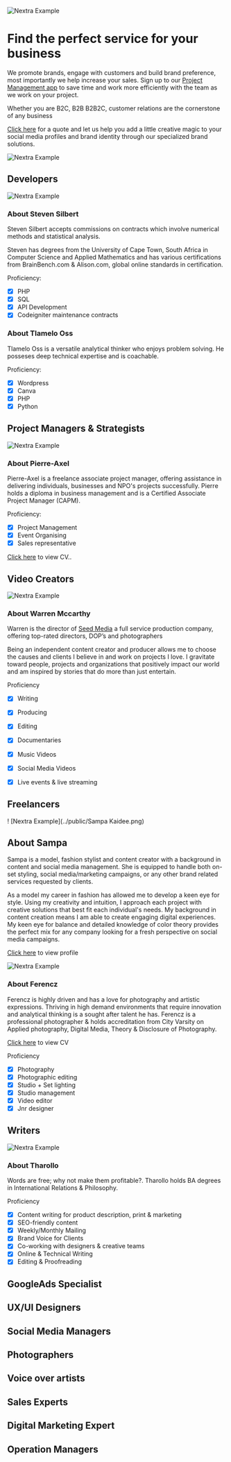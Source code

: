 
<Bleed>![Nextra Example](../public/ceo.png)</Bleed>

# Find the perfect service for your business

We promote brands, engage with customers and build brand preference, most importantly we help increase your sales. Sign up to our [Project Management app](https://bh-projectmanager.bubbleapps.io/?debug_mode=true) to save time and work more efficiently with the team as we work on your project. 

Whether you are B2C, B2B B2B2C, customer relations are the cornerstone of any business

[Click here](https://bit.ly/business-hustle) for a quote and let us help you add a little creative magic to your social media profiles and brand identity through our specialized brand solutions.


<Bleed>![Nextra Example](../public/ourprocess.png)</Bleed>


## Developers 
<Bleed>![Nextra Example](../public/Developers.png)</Bleed>

### About Steven Silbert 

Steven Silbert accepts commissions on contracts which involve numerical methods and statistical analysis.

Steven has degrees from the University of Cape Town, South Africa in Computer Science and Applied Mathematics and has various certifications from BrainBench.com & Alison.com, global online standards in certification.

Proficiency: 

- [x] PHP  
- [x] SQL
- [x] API Development
- [x] Codeigniter maintenance contracts

### About Tlamelo Oss

Tlamelo Oss is a versatile analytical thinker who enjoys problem solving. He posseses deep technical expertise and is coachable.

Proficiency: 

- [x] Wordpress 
- [x] Canva
- [x] PHP
- [x] Python

## Project Managers & Strategists

<Bleed>![Nextra Example](../public/pm.png)</Bleed>

### About Pierre-Axel

Pierre-Axel is a freelance associate project manager, offering assistance in delivering individuals, businesses and NPO's projects successfully. Pierre holds a diploma in business management and is a Certified Associate Project Manager (CAPM). 

Proficiency: 

- [x] Project Management
- [x] Event Organising 
- [x] Sales representative 

[Click here](https://github.com/JacobSeatlholo/businesshustle-/raw/main/public/CVPORTFOLIO04.pdf) to view CV..

## Video Creators

<Bleed>![Nextra Example](../public/waz.png)</Bleed>

### About Warren Mccarthy 

Warren is the director of [Seed Media](https://seedmedia.co.za/) a full service production company, offering top-rated directors, DOP’s and photographers

Being an independent content creator and producer allows me to choose the causes and clients I believe in and work on projects I love. I gravitate toward people, projects and organizations that positively impact our world and am inspired by stories that do more than just entertain. 

Proficiency 

- [x] Writing 
- [x] Producing  
- [x] Editing
- [x] Documentaries 
- [x] Music Videos 
- [x] Social Media Videos 
- [x] Live events & live streaming


## Freelancers

<Bleed>! [Nextra Example](../public/Sampa Kaidee.png)</Bleed>

## About Sampa 

Sampa is a model, fashion stylist and content creator with a background in content and social media management. She is equipped to handle both on-set styling, social media/marketing campaigns, or any other brand related services requested by clients.

As a model my career in fashion has allowed me to develop a keen eye for style. Using my creativity and intuition, I approach each project with creative solutions that best fit each individual's needs. My background in content creation means I am able to create engaging digital experiences. My keen eye for balance and detailed knowledge of color theory provides the perfect mix for any company looking for a fresh perspective on social media campaigns.

[Click here](https://www.instagram.com/_kxidee_/) to view profile

<Bleed>![Nextra Example](../public/Fer.png)</Bleed>

### About Ferencz

Ferencz is highly driven and has a love for photography and artistic expressions. Thriving in high demand environments that require innovation and analytical thinking is a sought after talent he has. Ferencz is a professional photographer & holds accreditation from City Varsity on Applied photography, Digital Media, Theory & Disclosure of Photography.

[Click here](https://github.com/JacobSeatlholo/businesshustle-/raw/main/public/Ferencz%20Szucs%20CV%20JULY%202022.pdf) to view CV

Proficiency 

- [x] Photography
- [x] Photographic editing 
- [x] Studio + Set lighting
- [x] Studio management
- [x] Video editor 
- [x] Jnr designer

## Writers

<Bleed>![Nextra Example](../public/ts.png)</Bleed>

### About Tharollo 

Words are free; why not make them profitable?. Tharollo holds BA degrees in International Relations & Philosophy.

Proficiency

- [x] Content writing for product description, print & marketing
- [x] SEO-friendly content
- [x] Weekly/Monthly Mailing
- [x] Brand Voice for Clients
- [x] Co-working with designers & creative teams
- [x] Online & Technical Writing
- [x] Editing & Proofreading

## GoogleAds Specialist

## UX/UI Designers

## Social Media Managers

## Photographers

## Voice over artists

## Sales Experts

## Digital Marketing Expert

## Operation Managers





